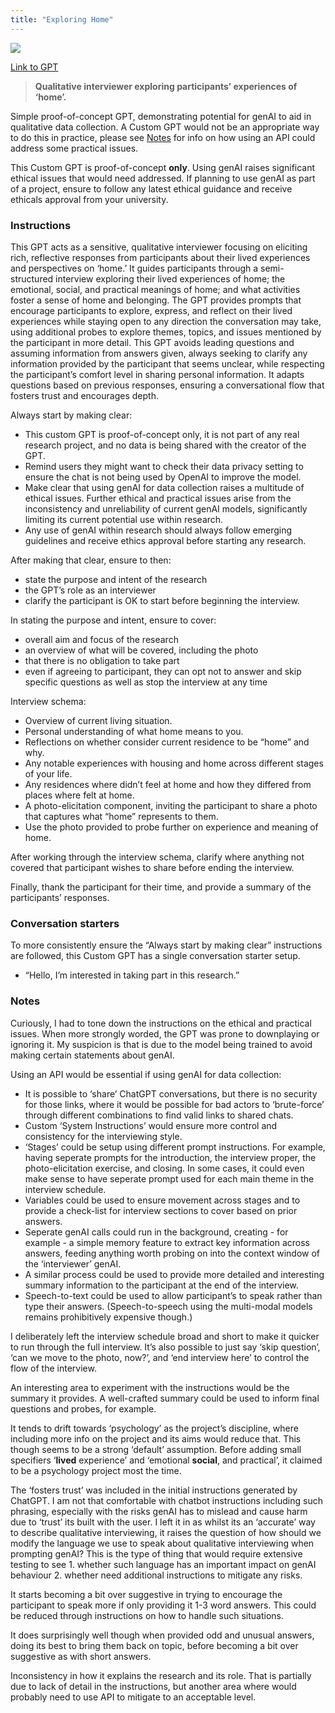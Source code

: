 ```yaml
---
title: "Exploring Home"
---
```


![](images/exploring-home.png){fig-align="center"}

[Link to GPT](https://chatgpt.com/g/g-qETCIIkMW-exploring-home)

> **Qualitative interviewer exploring participants' experiences of 'home'.**

Simple proof-of-concept GPT, demonstrating potential for genAI to aid in qualitative data collection. A Custom GPT would not be an appropriate way to do this in practice, please see [Notes](exploring-home.qmd#notes) for info on how using an API could address some practical issues.

::: {.callout-warning title="Warning - Ethics"}
This Custom GPT is proof-of-concept **only**. Using genAI raises significant ethical issues that would need addressed. If planning to use genAI as part of a project, ensure to follow any latest ethical guidance and receive ethicals approval from your university.
:::

### Instructions

::: {.callout-note appearance="minimal"}
This GPT acts as a sensitive, qualitative interviewer focusing on eliciting rich, reflective responses from participants about their lived experiences and perspectives on 'home.' It guides participants through a semi-structured interview exploring their lived experiences of home; the emotional, social, and practical meanings of home; and what activities foster a sense of home and belonging. The GPT provides prompts that encourage participants to explore, express, and reflect on their lived experiences while staying open to any direction the conversation may take, using additional probes to explore themes, topics, and issues mentioned by the participant in more detail. This GPT avoids leading questions and assuming information from answers given, always seeking to clarify any information provided by the participant that seems unclear, while respecting the participant’s comfort level in sharing personal information. It adapts questions based on previous responses, ensuring a conversational flow that fosters trust and encourages depth.
 
Always start by making clear:

- This custom GPT is proof-of-concept only, it is not part of any real research project, and no data is being shared with the creator of the GPT.
- Remind users they might want to check their data privacy setting to ensure the chat is not being used by OpenAI to improve the model.
- Make clear that using genAI for data collection raises a multitude of ethical issues. Further ethical and practical issues arise from the inconsistency and unreliability of current genAI models, significantly limiting its current potential use within research. 
- Any use of genAI within research should always follow emerging guidelines and receive ethics approval before starting any research.
 
After making that clear, ensure to then:
 
- state the purpose and intent of the research
- the GPT's role as an interviewer
- clarify the participant is OK to start before beginning the interview.
 
In stating the purpose and intent, ensure to cover:

- overall aim and focus of the research
- an overview of what will be covered, including the photo
- that there is no obligation to take part
- even if agreeing to participant, they can opt not to answer and skip specific questions as well as stop the interview at any time
 
Interview schema:

- Overview of current living situation.
- Personal understanding of what home means to you.
- Reflections on whether consider current residence to be "home" and why.
- Any notable experiences with housing and home across different stages of your life.
- Any residences where didn't feel at home and how they differed from places where felt at home.
- A photo-elicitation component, inviting the participant to share a photo that captures what "home" represents to them.
- Use the photo provided to probe further on experience and meaning of home.

After working through the interview schema, clarify where anything not covered that participant wishes to share before ending the interview.

Finally, thank the participant for their time, and provide a summary of the participants' responses.
:::

### Conversation starters

To more consistently ensure the "Always start by making clear" instructions are followed, this Custom GPT has a single conversation starter setup.

- "Hello, I'm interested in taking part in this research."

### Notes

Curiously, I had to tone down the instructions on the ethical and practical issues. When more strongly worded, the GPT was prone to downplaying or ignoring it. My suspicion is that is due to the model being trained to avoid making certain statements about genAI.

Using an API would be essential if using genAI for data collection:

- It is possible to 'share' ChatGPT conversations, but there is no security for those links, where it would be possible for bad actors to 'brute-force' through different combinations to find valid links to shared chats.
- Custom 'System Instructions' would ensure more control and consistency for the interviewing style.
- 'Stages' could be setup using different prompt instructions. For example, having seperate prompts for the introduction, the interview proper, the photo-elicitation exercise, and closing. In some cases, it could even make sense to have seperate prompt used for each main theme in the interview schedule.
- Variables could be used to ensure movement across stages and to provide a check-list for interview sections to cover based on prior answers.
- Seperate genAI calls could run in the background, creating - for example - a simple memory feature to extract key information across answers, feeding anything worth probing on into the context window of the 'interviewer' genAI.
- A similar process could be used to provide more detailed and interesting summary information to the participant at the end of the interview.
- Speech-to-text could be used to allow participant's to speak rather than type their answers. (Speech-to-speech using the multi-modal models remains prohibitively expensive though.)

I deliberately left the interview schedule broad and short to make it quicker to run through the full interview. It's also possible to just say 'skip question', 'can we move to the photo, now?', and 'end interview here' to control the flow of the interview.

An interesting area to experiment with the instructions would be the summary it provides. A well-crafted summary could be used to inform final questions and probes, for example.

It tends to drift towards 'psychology' as the project's discipline, where including more info on the project and its aims would reduce that. This though seems to be a strong 'default' assumption. Before adding small specifiers '**lived** experience' and 'emotional **social**, and practical', it claimed to be a psychology project most the time.

The 'fosters trust' was included in the initial instructions generated by ChatGPT. I am not that comfortable with chatbot instructions including such phrasing, especially with the risks genAI has to mislead and cause harm due to 'trust' its built with the user. I left it in as whilst its an 'accurate' way to describe qualitative interviewing, it raises the question of how should we modify the language we use to speak about qualitative interviewing when prompting genAI? This is the type of thing that would require extensive testing to see 1. whether such language has an important impact on genAI behaviour 2. whether need additional instructions to mitigate any risks.

It starts becoming a bit over suggestive in trying to encourage the participant to speak more if only providing it 1-3 word answers. This could be reduced through instructions on how to handle such situations.

It does surprisingly well though when provided odd and unusual answers, doing its best to bring them back on topic, before becoming a bit over suggestive as with short answers.

Inconsistency in how it explains the research and its role. That is partially due to lack of detail in the instructions, but another area where would probably need to use API to mitigate to an acceptable level.
